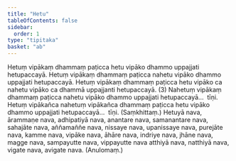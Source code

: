 ```yaml
---
title: "Hetu"
tableOfContents: false
sidebar:
  order: 1
type: "tipitaka"
basket: "ab"
---
```



<DynamicBreadcrumb />

<Division number="108">

<Paragraph number="186">
Hetuṃ vipākaṃ dhammaṃ paṭicca hetu vipāko dhammo uppajjati hetupaccayā. Hetuṃ vipākaṃ dhammaṃ paṭicca nahetu vipāko dhammo uppajjati hetupaccayā. Hetuṃ vipākaṃ dhammaṃ paṭicca hetu vipāko ca nahetu vipāko ca dhammā uppajjanti hetupaccayā. (3)
</Paragraph>

<Paragraph number="187">
Nahetuṃ vipākaṃ dhammaṃ paṭicca nahetu vipāko dhammo uppajjati hetupaccayā…  tīṇi.
</Paragraph>

<Paragraph number="188">
Hetuṃ vipākañca nahetuṃ vipākañca dhammaṃ paṭicca hetu vipāko dhammo uppajjati hetupaccayā…  tīṇi. (Saṃkhittaṃ.)
</Paragraph>

</Division>
<Division number="109">

<Paragraph number="189">
Hetuyā nava, ārammaṇe nava, adhipatiyā nava, anantare nava, samanantare nava, sahajāte nava, aññamaññe nava, nissaye nava, upanissaye nava, purejāte nava, kamme nava, vipāke nava, āhāre nava, indriye nava, jhāne nava, magge nava, sampayutte nava, vippayutte nava atthiyā nava, natthiyā nava, vigate nava, avigate nava. (Anulomaṃ.)
</Paragraph>
</Division>